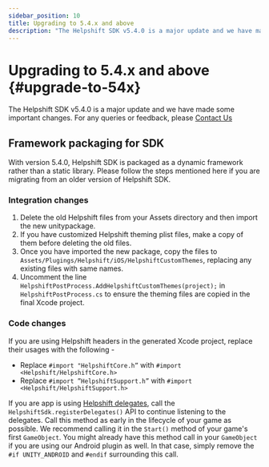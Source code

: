 ```yaml
---
sidebar_position: 10
title: Upgrading to 5.4.x and above
description: "The Helpshift SDK v5.4.0 is a major update and we have made some important changes. For any queries or feedback, please Contact Us"
---
```




# Upgrading to 5.4.x and above {#upgrade-to-54x}

<Intro>

The Helpshift SDK v5.4.0 is a major update and we have made some important changes. For any queries or feedback, please <a href="https://support.helpshift.com/kb/contact/" target="_blank">Contact Us</a>


</Intro>

## Framework packaging for SDK

With version 5.4.0, Helpshift SDK is packaged as a dynamic framework rather than a static library. Please follow the steps mentioned here if you are migrating from an older version of Helpshift SDK.

### Integration changes

1. Delete the old Helpshift files from your Assets directory and then import the new unitypackage.
2. If you have customized Helpshift theming plist files, make a copy of them before deleting the old files. 
3. Once you have imported the new package, copy the files to `Assets/Plugings/Helpshift/iOS/HelpshiftCustomThemes`, replacing any existing files with same names.
4. Uncomment the line `HelpshiftPostProcess.AddHelpshiftCustomThemes(project);` in `HelpshiftPostProcess.cs` to ensure the theming files are copied in the final Xcode project.

### Code changes

If you are using Helpshift headers in the generated Xcode project, replace their usages with the following -

- Replace `#import "HelpshiftCore.h”` with `#import <Helpshift/HelpshiftCore.h>`
- Replace `#import ”HelpshiftSupport.h”` with `#import <Helpshift/HelpshiftSupport.h>`

If you are app is using [Helpshift delegates](/unity/delegates-ios/), call the `HelpshiftSdk.registerDelegates()` API to continue listening to the delegates. Call this method as early in the lifecycle of your game as possible. We recommend calling it in the `Start()` method of your game's first `GameObject`. You might already have this method call in your `GameObject` if you are using our Android plugin as well. In that case, simply remove the `#if UNITY_ANDROID` and `#endif` surrounding this call.
